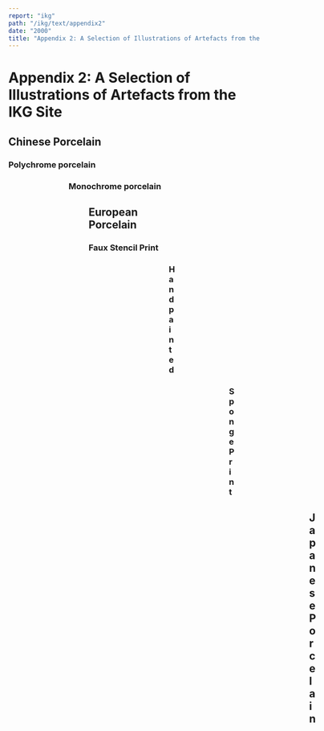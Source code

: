 ```yaml
---
report: "ikg"
path: "/ikg/text/appendix2"
date: "2000"
title: "Appendix 2: A Selection of Illustrations of Artefacts from the IKG Site"
---
```



# Appendix 2: A Selection of Illustrations of Artefacts from the IKG Site

## Chinese Porcelain

### Polychrome porcelain

<Figure img="IKGPOR0238_Chinese_Polychrome_Kyla.png" />
<Figure img="IKGPOR0550_Chinese_Polychrome_Kyla.png" />
<Figure img="IKGPOR1031_Chinese_Polychrome_Kyla.png" />

### Monochrome porcelain

<Figure img="IKGPOR1002_Chinese_Monochrome_Kyla.png" />

## European Porcelain

### Faux Stencil Print

<Figure img="IKGPE506_European_Faux_Stencil_Phyllis.jpg" />
<Figure img="IKGPE1832_European_Faux_Stencil_Phyllis.jpg" />
<Figure img="IKGPE2381_European_Faux_Stencil_Ext_Phyllis.jpg" />
<Figure img="IKGPE2381_European_Faux_Stencil_Int_Phyllis.jpg" />

### Handpainted

<Figure img="IKGPE2105_European_Handpainted_Ext_Phyllis.jpg" />
<Figure img="IKGPE2105_European_Handpainted_top_view_Phyllis.jpg" />
<Figure img="IKGPE2105_European_Handpainted_bottom_view_Phyllis.jpg" />

### Sponge Print

<Figure img="IKGPE0726_European_Sponge_Print_Zhi_Jing.png" />
<Figure img="IKGPE0819_European_Sponge_Print_Zhi_Jing.png" />
<Figure img="IKGPE0835_European_Sponge_Print_Zhi_Jing.png" />
<Figure img="IKGPE1531_European_Sponge_Print_Zhi_Jing.png" />

## Japanese Porcelain


<Figure img="IKGPJ0073_Japanese_EXT_Zhi_Jing.png" />
<Figure img="IKGPJ0002_Japanese_Kyla.png" />
<Figure img="IKGPJ0011_Japanese_Porcelain_Ext_Phyllis.jpg" />
<Figure img="IKGPJ0014_Japanese_Kyla.png" />
<Figure img="IKGPJ0016_Japanese_Kyla.png" />
<Figure img="IKGPJ0017_Japanese_Kyla.png" />
<Figure img="IKGPJ0045_Japanese_Kyla.png" />
<Figure img="IKGPJ0062_Japanese_Kyla.png" />
<Figure img="IKGPJ0065_-_Japanese_EXT_Zhi_Jing.png" />
<Figure img="IKGPJ0071_Japanese_Angela.jpg" />
<Figure img="IKGPJ0072_Japanese_Ext_Phyllis.jpg" />
<Figure img="IKGPJ0076_Japanese_Angela.jpg" />
<Figure img="IKGPJ0079_Japanese_Angela.jpg" />
<Figure img="IKGPJ0087_Japanese_Kyla.png" />
<Figure img="IKGPJ0088_Japanese__EXT_Zhi_Jing.png" />
<Figure img="IKGPJ0107_Japanese_Kyla.png" />
<Figure img="IKGPJ0110_Japanese_Int_Phyllis.jpg" />
<Figure img="IKGPJ0114_-_Japanese_INT_Zhi_Jing.png" />
<Figure img="IKGPJ0126_-_EXT_Zhi_Jingpng.png" />
<Figure img="IKGPJ0128_Japanese_EXT_Zhi_Jing.png" />
<Figure img="IKGPJ0128_Japanese_INT_Zhi_Jing.png" />
<Figure img="IKGPJ0132_Japanese_EXT_Zhi_Jing.png" />
<Figure img="IKGPJ0132_Japanese_INT_Zhi_Jing.png" />
<Figure img="IKGPJ0136_Japanese_Ext_Phyllis.jpg" />
<Figure img="IKGPJ0138_Japanese_Ext_Phyllis.jpg" />
<Figure img="IKGPJ0139_Japanese_EXT_Zhi_Jing.png" />
<Figure img="IKGPJ0140_Japanese_Kyla.png" />
<Figure img="IKGPJ0141_Japanese_Kyla.png" />
<Figure img="IKGPJ0142_Japanese_Kyla.png" />
<Figure img="IKGPJ0144_Japanese_Kyla.png" />
<Figure img="IKGPJ0145_Japanese_Kyla.png" />